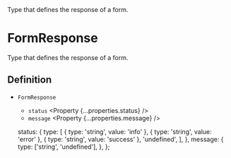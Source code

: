 
<Title>FormResponse</Title>
<Description>Type that defines the response of a form.</Description>

# FormResponse

Type that defines the response of a form.

## Definition

- `FormResponse` <Property type="object" />
  - `status` <Property {...properties.status} />
  - `message` <Property {...properties.message} />

  status: {
    type: [
      { type: 'string', value: 'info' },
      { type: 'string', value: 'error' },
      { type: 'string', value: 'success' },
      'undefined',
    ],
  },
  message: {
    type: ['string', 'undefined'],
  },
};
